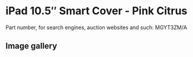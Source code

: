 
# iPad 10.5″ Smart Cover - Pink Citrus

Part number, for search engines, auction websites and such: MGYT3ZM/A

## Image gallery

<div style={{ width: "768px" }}>
  <GalleryComponent
    images={[
      {
        original: "/everysource/MGYT3.webp",
        thumbnail: "/everypreview/MGYT3.webp",
      }
    ]}
  />
</div>